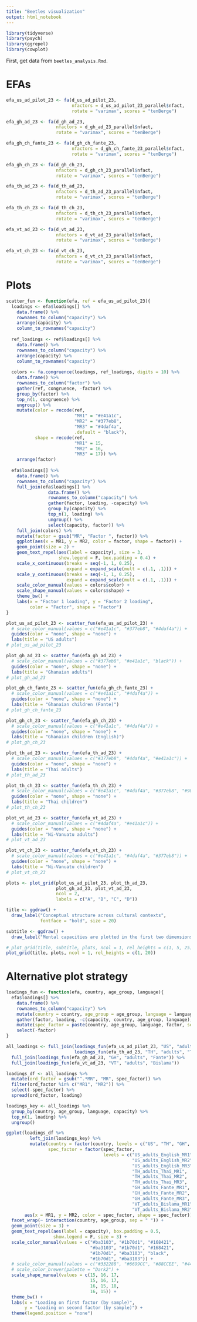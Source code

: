 ```yaml
---
title: "Beetles visualization"
output: html_notebook
---
```


```r
library(tidyverse)
library(psych)
library(ggrepel)
library(cowplot)
```

First, get data from `beetles_analysis.Rmd`.

# EFAs

```r
efa_us_ad_pilot_23 <- fa(d_us_ad_pilot_23, 
                         nfactors = d_us_ad_pilot_23_parallel$nfact, 
                         rotate = "varimax", scores = "tenBerge")

efa_gh_ad_23 <- fa(d_gh_ad_23, 
                   nfactors = d_gh_ad_23_parallel$nfact,
                   rotate = "varimax", scores = "tenBerge")

efa_gh_ch_fante_23 <- fa(d_gh_ch_fante_23, 
                         nfactors = d_gh_ch_fante_23_parallel$nfact,
                         rotate = "varimax", scores = "tenBerge")

efa_gh_ch_23 <- fa(d_gh_ch_23,
                   nfactors = d_gh_ch_23_parallel$nfact,
                   rotate = "varimax", scores = "tenBerge")

efa_th_ad_23 <- fa(d_th_ad_23, 
                   nfactors = d_th_ad_23_parallel$nfact,
                   rotate = "varimax", scores = "tenBerge")

efa_th_ch_23 <- fa(d_th_ch_23, 
                   nfactors = d_th_ch_23_parallel$nfact,
                   rotate = "varimax", scores = "tenBerge")

efa_vt_ad_23 <- fa(d_vt_ad_23, 
                   nfactors = d_vt_ad_23_parallel$nfact,
                   rotate = "varimax", scores = "tenBerge")

efa_vt_ch_23 <- fa(d_vt_ch_23, 
                   nfactors = d_vt_ch_23_parallel$nfact,
                   rotate = "varimax", scores = "tenBerge")
```

# Plots

```r
scatter_fun <- function(efa, ref = efa_us_ad_pilot_23){
  loadings <- efa$loadings[] %>%
    data.frame() %>%
    rownames_to_column("capacity") %>%
    arrange(capacity) %>%
    column_to_rownames("capacity")
  
  ref_loadings <- ref$loadings[] %>%
    data.frame() %>%
    rownames_to_column("capacity") %>%
    arrange(capacity) %>%
    column_to_rownames("capacity")
  
  colors <- fa.congruence(loadings, ref_loadings, digits = 10) %>%
    data.frame() %>%
    rownames_to_column("factor") %>%
    gather(ref, congruence, -factor) %>%
    group_by(factor) %>%
    top_n(1, congruence) %>%
    ungroup() %>%
    mutate(color = recode(ref,
                          "MR1" = "#e41a1c",
                          "MR2" = "#377eb8",
                          "MR3" = "#4daf4a",
                          .default = "black"),
           shape = recode(ref,
                          "MR1" = 15,
                          "MR2" = 16,
                          "MR3" = 17)) %>%
    arrange(factor)
  
  efa$loadings[] %>%
    data.frame() %>%
    rownames_to_column("capacity") %>%
    full_join(efa$loadings[] %>%
                data.frame() %>%
                rownames_to_column("capacity") %>%
                gather(factor, loading, -capacity) %>%
                group_by(capacity) %>%
                top_n(1, loading) %>%
                ungroup() %>%
                select(capacity, factor)) %>%
    full_join(colors) %>%
    mutate(factor = gsub("MR", "Factor ", factor)) %>%
    ggplot(aes(x = MR1, y = MR2, color = factor, shape = factor)) +
    geom_point(size = 2) +
    geom_text_repel(aes(label = capacity), size = 3, 
                    show.legend = F, box.padding = 0.4) +
    scale_x_continuous(breaks = seq(-1, 1, 0.25),
                       expand = expand_scale(mult = c(.1, .1))) +
    scale_y_continuous(breaks = seq(-1, 1, 0.25), 
                       expand = expand_scale(mult = c(.1, .1))) +
    scale_color_manual(values = colors$color) +
    scale_shape_manual(values = colors$shape) +
    theme_bw() +
    labs(x = "Factor 1 loading", y = "Factor 2 loading", 
         color = "Factor", shape = "Factor")
}
```


```r
plot_us_ad_pilot_23 <- scatter_fun(efa_us_ad_pilot_23) +
  # scale_color_manual(values = c("#e41a1c", "#377eb8", "#4daf4a")) +
  guides(color = "none", shape = "none") +
  labs(title = "US adults")
# plot_us_ad_pilot_23
```

```r
plot_gh_ad_23 <- scatter_fun(efa_gh_ad_23) +
  # scale_color_manual(values = c("#377eb8", "#e41a1c", "black")) +
  guides(color = "none", shape = "none") +
  labs(title = "Ghanaian adults")
# plot_gh_ad_23
```

```r
plot_gh_ch_fante_23 <- scatter_fun(efa_gh_ch_fante_23) +
  # scale_color_manual(values = c("#e41a1c", "#4daf4a")) +
  guides(color = "none", shape = "none") +
  labs(title = "Ghanaian children (Fante)")
# plot_gh_ch_fante_23
```

```r
plot_gh_ch_23 <- scatter_fun(efa_gh_ch_23) +
  # scale_color_manual(values = c("#e41a1c", "#4daf4a")) +
  guides(color = "none", shape = "none") +
  labs(title = "Ghanaian children (English)")
# plot_gh_ch_23
```

```r
plot_th_ad_23 <- scatter_fun(efa_th_ad_23) +
  # scale_color_manual(values = c("#377eb8", "#4daf4a", "#e41a1c")) +
  guides(color = "none", shape = "none") +
  labs(title = "Thai adults")
# plot_th_ad_23
```

```r
plot_th_ch_23 <- scatter_fun(efa_th_ch_23) +
  # scale_color_manual(values = c("#e41a1c", "#4daf4a", "#377eb8", "#984ea3")) +
  guides(color = "none", shape = "none") +
  labs(title = "Thai children")
# plot_th_ch_23
```

```r
plot_vt_ad_23 <- scatter_fun(efa_vt_ad_23) +
  # scale_color_manual(values = c("#4daf4a", "#e41a1c")) +
  guides(color = "none", shape = "none") +
  labs(title = "Ni-Vanuatu adults")
# plot_vt_ad_23
```

```r
plot_vt_ch_23 <- scatter_fun(efa_vt_ch_23) +
  # scale_color_manual(values = c("#e41a1c", "#4daf4a", "#377eb8")) +
  guides(color = "none", shape = "none") +
  labs(title = "Ni-Vanuatu children")
# plot_vt_ch_23
```

```r
plots <- plot_grid(plot_us_ad_pilot_23, plot_th_ad_23, 
                   plot_gh_ad_23, plot_vt_ad_23,
                   ncol = 2,
                   labels = c("A", "B", "C", "D"))

title <- ggdraw() + 
  draw_label("Conceptual structure across cultural contexts", 
             fontface = "bold", size = 20)

subtitle <- ggdraw() + 
  draw_label("Mental capacities are plotted in the first two dimensions of the factor space,\nas determined by separate exploratory factor analyses for each sample.\n\nColor indicates high correspondence (cosine similarity) with the\nBODY (red), HEART (blue), or MIND (green) factors of US adults.\n")

# plot_grid(title, subtitle, plots, ncol = 1, rel_heights = c(1, 5, 25))
plot_grid(title, plots, ncol = 1, rel_heights = c(1, 20))
```

# Alternative plot strategy

```r
loadings_fun <- function(efa, country, age_group, language){
  efa$loadings[] %>%
    data.frame() %>%
    rownames_to_column("capacity") %>%
    mutate(country = country, age_group = age_group, language = language) %>%
    gather(factor, loading, -c(capacity, country, age_group, language)) %>%
    mutate(spec_factor = paste(country, age_group, language, factor, sep = "_")) %>%
    select(-factor)
}
```


```r
all_loadings <- full_join(loadings_fun(efa_us_ad_pilot_23, "US", "adults", "English"),
                          loadings_fun(efa_th_ad_23, "TH", "adults", "Thai")) %>%
  full_join(loadings_fun(efa_gh_ad_23, "GH", "adults", "Fante")) %>%
  full_join(loadings_fun(efa_vt_ad_23, "VT", "adults", "Bislama"))

loadings_df <- all_loadings %>%
  mutate(ord_factor = gsub("^.*MR", "MR", spec_factor)) %>%
  filter(ord_factor %in% c("MR1", "MR2")) %>%
  select(-spec_factor) %>%
  spread(ord_factor, loading)

loadings_key <- all_loadings %>%
  group_by(country, age_group, language, capacity) %>%
  top_n(1, loading) %>%
  ungroup()
```

```r
ggplot(loadings_df %>% 
         left_join(loadings_key) %>%
         mutate(country = factor(country, levels = c("US", "TH", "GH", "VT")),
                spec_factor = factor(spec_factor,
                                     levels = c("US_adults_English_MR1",
                                                "US_adults_English_MR2",
                                                "US_adults_English_MR3",
                                                "TH_adults_Thai_MR1",
                                                "TH_adults_Thai_MR2",
                                                "TH_adults_Thai_MR3",
                                                "GH_adults_Fante_MR1",
                                                "GH_adults_Fante_MR2",
                                                "GH_adults_Fante_MR3",
                                                "VT_adults_Bislama_MR1",
                                                "VT_adults_Bislama_MR2"))), 
       aes(x = MR1, y = MR2, color = spec_factor, shape = spec_factor)) +
  facet_wrap(~ interaction(country, age_group, sep = " ")) +
  geom_point(size = 3) +
  geom_text_repel(aes(label = capacity), box.padding = 0.5, 
                  show.legend = F, size = 3) +
  scale_color_manual(values = c("#ba3103", "#1b70d1", "#168421",
                                "#ba3103", "#1b70d1", "#168421", 
                                "#1b70d1", "#ba3103", "black",
                                "#1b70d1", "#ba3103")) +
  # scale_color_manual(values = c("#332288", "#6699CC", "#88CCEE", "#44AA99", "#117733", "#999933", "#DDCC77", "#661100", "#CC6677", "#AA4466", "#882255", "#AA4499")) +
  # scale_color_brewer(palette = "Dark2") +
  scale_shape_manual(values = c(15, 16, 17,
                                15, 16, 17,
                                16, 15, 18,
                                16, 15)) +
  theme_bw() +
  labs(x = "Loading on first factor (by sample)",
       y = "Loading on second factor (by sample)") +
  theme(legend.position = "none")
```


